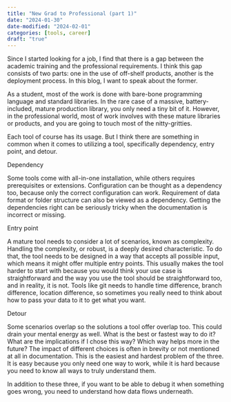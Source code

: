 ```yaml
---
title: "New Grad to Professional (part 1)"
date: "2024-01-30"
date-modified: "2024-02-01"
categories: [tools, career]
draft: "true"
---
```


Since I started looking for a job, I find that there is a gap between the academic training and the professional requirements. I think this gap consists of two parts: one in the use of off-shelf products, another is the deployment process. In this blog, I want to speak about the former.

As a student, most of the work is done with bare-bone programming language and standard libraries. In the rare case of a massive, battery-included, mature production library, you only need a tiny bit of it. However, in the professional world, most of work involves with these mature libraries or products, and you are going to touch most of the nitty-gritties.

Each tool of course has its usage. But I think there are something in common when it comes to utilizing a tool, specifically dependency, entry point, and detour. 

Dependency

Some tools come with all-in-one installation, while others requires prerequisites or extensions. Configuration can be thought as a dependency too, because only the correct configuration can work. Requirement of data format or folder structure can also be viewed as a dependency. Getting the dependencies right can be seriously tricky when the documentation is incorrect or missing.

Entry point

A mature tool needs to consider a lot of scenarios, known as complexity. Handling the complexity, or robust, is a deeply desired characteristic. To do that, the tool needs to be designed in a way that accepts all possible input, which means it might offer multiple entry points. This usually makes the tool harder to start with because you would think your use case is straightforward and the way you use the tool should be straightforward too, and in reality, it is not. Tools like git needs to handle time difference, branch difference, location difference, so sometimes you really need to think about how to pass your data to it to get what you want.

Detour

Some scenarios overlap so the solutions a tool offer overlap too. This could drain your mental energy as well. What is the best or fastest way to do it? What are the implications if I chose this way? Which way helps more in the future? The impact of different choices is often in brevity or not mentioned at all in documentation. This is the easiest and hardest problem of the three. It is easy because you only need one way to work, while it is hard because you need to know all ways to truly understand them.

In addition to these three, if you want to be able to debug it when something goes wrong, you need to understand how data flows underneath.
